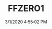 ---
width: 1333
height: 2000
title: FFZERO1
description: The Faraday Future FFZERO1 concept car.
date: 3/1/2020 4:55:02 PM
cameraMake: Sony
cameraModel: ILCE-7M3
lens: ZEISS Batis 2/40 CF
settingsfStop: f/2.8
settingsISO: ISO 640
settingsShutter: 1/40
settingsFocalLength: 40 mm
---